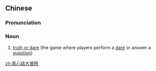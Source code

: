 {{also|真心话大冒险}}
==Chinese==
{{zh-forms|s=真心话大冒险|type=312}}

===Pronunciation===
{{zh-pron
|m=zhēnxīnhuà dàmàoxiǎn
|cat=n
}}

===Noun===
{{zh-noun}}

# [[truth or dare]] (the game where players perform a [[dare]] or answer a [[question]])

[[zh:真心話大冒險]]